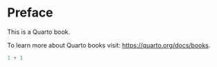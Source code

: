 # Preface {.unnumbered}

This is a Quarto book.

To learn more about Quarto books visit: <https://quarto.org/docs/books>.

```r
1 + 1
```
